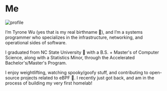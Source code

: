 

<h1 id="me" class="anchor-offset">Me</h1>

<Image class="!my-0 w-40 md:w-59" src={profile} alt="profile" loading="eager" />

I’m Tyrone Wu (yes that is my real birthname 🫠), and I’m a systems programmer who specializes in the infrastructure, networking, and operational sides of software.

I graduated from NC State University 🐺 with a B.S. + Master's of Computer Science, along with a Statistics Minor, through the Accelerated Bachelor's/Master's Program.

I enjoy weightlifting, watching spooky/goofy stuff, and contributing to open-source projects related to eBPF 🐝. I recently just got back, and am in the process of building my very first homelab!
